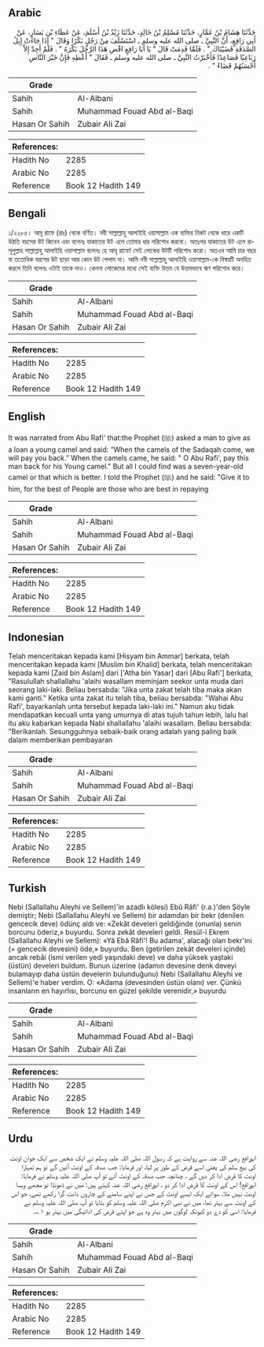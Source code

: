 ## Arabic


<div dir="rtl" lang="ar" style={{fontSize:'larger',backgroundColor:'#f8f9fa',padding:20}}>
حَدَّثَنَا هِشَامُ بْنُ عَمَّارٍ، حَدَّثَنَا مُسْلِمُ بْنُ خَالِدٍ، حَدَّثَنَا زَيْدُ بْنُ أَسْلَمَ، عَنْ عَطَاءِ بْنِ يَسَارٍ، عَنْ أَبِي رَافِعٍ، أَنَّ النَّبِيَّ ـ صلى الله عليه وسلم ـ اسْتَسْلَفَ مِنْ رَجُلٍ بَكْرًا وَقَالَ ‏"‏ إِذَا جَاءَتْ إِبِلُ الصَّدَقَةِ قَضَيْنَاكَ ‏"‏ ‏.‏ فَلَمَّا قَدِمَتْ قَالَ ‏"‏ يَا أَبَا رَافِعٍ اقْضِ هَذَا الرَّجُلَ بَكْرَهُ ‏"‏ ‏.‏ فَلَمْ أَجِدْ إِلاَّ رَبَاعِيًا فَصَاعِدًا فَأَخْبَرْتُ النَّبِيَّ ـ صلى الله عليه وسلم ـ فَقَالَ ‏"‏ أَعْطِهِ فَإِنَّ خَيْرَ النَّاسِ أَحْسَنُهُمْ قَضَاءً ‏"‏ ‏.‏
</div>
<div style={{backgroundColor:'#f8f9fa',padding:20, marginBottom: 10}}><table> <thead> <tr> <th>Grade</th> <th></th> </tr> </thead> <tbody> <tr><td>Sahih</td><td>Al-Albani</td></tr><tr><td>Sahih</td><td>Muhammad Fouad Abd al-Baqi</td></tr><tr><td>Hasan Or Sahih</td><td>Zubair Ali Zai</td></tr></tbody></table><table> <thead> <tr> <th>References:</th> <th></th> </tr> </thead> <tbody><tr><td>Hadith No</td><td>2285</td></tr><tr><td>Arabic No</td><td>2285</td></tr><tr><td>Reference</td><td>Book 12 Hadith 149</td></tr></tbody></table></div>

## Bengali


<div dir="ltr" lang="bn" style={{fontSize:'larger',backgroundColor:'#f8f9fa',padding:20}}>
১/২২৮৫। আবূ রাফে (রাঃ) থেকে বর্ণিত। নবী সাল্লাল্লাহু আলাইহি ওয়াসাল্লাম এক ব্যক্তির নিকট থেকে ধারে একটি উঠতি বয়সের উট কিনেন এবং বলেনঃ যাকাতের উট এলে তোমার ধার পরিশোধ করবো। অতঃপর যাকাতের উট এলে রাসূলুল্লাহ সাল্লাল্লাহু আলাইহি ওয়াসাল্লাম বলেনঃ হে আবূ রাফে! সেই লোকের উটটি পরিশোধ করো। অতএব আমি চার বছর বা ততোধিক বয়সের উট ছাড়া আর কোন উট পেলাম না। আমি নবী সাল্লাল্লাহু আলাইহি ওয়াসাল্লাম-কে বিষয়টি অবহিত করলে তিনি বলেনঃ ওটাই তাকে দাও। কেননা লোকেদের মধ্যে সেই ব্যক্তি উত্তম যে উত্তমভাবে ঋণ পরিশোধ করে।
</div>
<div style={{backgroundColor:'#f8f9fa',padding:20, marginBottom: 10}}><table> <thead> <tr> <th>Grade</th> <th></th> </tr> </thead> <tbody> <tr><td>Sahih</td><td>Al-Albani</td></tr><tr><td>Sahih</td><td>Muhammad Fouad Abd al-Baqi</td></tr><tr><td>Hasan Or Sahih</td><td>Zubair Ali Zai</td></tr></tbody></table><table> <thead> <tr> <th>References:</th> <th></th> </tr> </thead> <tbody><tr><td>Hadith No</td><td>2285</td></tr><tr><td>Arabic No</td><td>2285</td></tr><tr><td>Reference</td><td>Book 12 Hadith 149</td></tr></tbody></table></div>

## English


<div dir="ltr" lang="en" style={{fontSize:'larger',backgroundColor:'#f8f9fa',padding:20}}>
It was narrated from Abu Rafi' that:the Prophet (ﷺ) asked a man to give as a loan a young camel and said: “When the camels of the Sadaqah come, we will pay you back.” When the camels came, he said: " O Abu Rafi', pay this man back for his Young camel." But all I could find was a seven-year-old camel or that which is better. I told the Prophet (ﷺ) and he said: "Give it to him, for the best of People are those who are best in repaying
</div>
<div style={{backgroundColor:'#f8f9fa',padding:20, marginBottom: 10}}><table> <thead> <tr> <th>Grade</th> <th></th> </tr> </thead> <tbody> <tr><td>Sahih</td><td>Al-Albani</td></tr><tr><td>Sahih</td><td>Muhammad Fouad Abd al-Baqi</td></tr><tr><td>Hasan Or Sahih</td><td>Zubair Ali Zai</td></tr></tbody></table><table> <thead> <tr> <th>References:</th> <th></th> </tr> </thead> <tbody><tr><td>Hadith No</td><td>2285</td></tr><tr><td>Arabic No</td><td>2285</td></tr><tr><td>Reference</td><td>Book 12 Hadith 149</td></tr></tbody></table></div>

## Indonesian


<div dir="ltr" lang="id" style={{fontSize:'larger',backgroundColor:'#f8f9fa',padding:20}}>
Telah menceritakan kepada kami [Hisyam bin Ammar] berkata, telah menceritakan kepada kami [Muslim bin Khalid] berkata, telah menceritakan kepada kami [Zaid bin Aslam] dari ['Atha bin Yasar] dari [Abu Rafi'] berkata, "Rasulullah shallallahu 'alaihi wasallam meminjam seekor unta muda dari seorang laki-laki. Beliau bersabda: "Jika unta zakat telah tiba maka akan kami ganti." Ketika unta zakat itu telah tiba, beliau bersabda: "Wahai Abu Rafi', bayarkanlah unta tersebut kepada laki-laki ini." Namun aku tidak mendapatkan kecuali unta yang umurnya di atas tujuh tahun lebih, lalu hal itu aku kabarkan kepada Nabi shallallahu 'alaihi wasallam. Beliau bersabda: "Berikanlah. Sesungguhnya sebaik-baik orang adalah yang paling baik dalam memberikan pembayaran
</div>
<div style={{backgroundColor:'#f8f9fa',padding:20, marginBottom: 10}}><table> <thead> <tr> <th>Grade</th> <th></th> </tr> </thead> <tbody> <tr><td>Sahih</td><td>Al-Albani</td></tr><tr><td>Sahih</td><td>Muhammad Fouad Abd al-Baqi</td></tr><tr><td>Hasan Or Sahih</td><td>Zubair Ali Zai</td></tr></tbody></table><table> <thead> <tr> <th>References:</th> <th></th> </tr> </thead> <tbody><tr><td>Hadith No</td><td>2285</td></tr><tr><td>Arabic No</td><td>2285</td></tr><tr><td>Reference</td><td>Book 12 Hadith 149</td></tr></tbody></table></div>

## Turkish


<div dir="ltr" lang="tr" style={{fontSize:'larger',backgroundColor:'#f8f9fa',padding:20}}>
Nebi (Sallallahu Aleyhi ve Sellem)'in azadlı kölesi) Ebû Râfi' (r.a.)'den Şöyle demiştir; Nebi (Salîallahu Aleyhi ve Sellem) bir adamdan bir bekr (denilen gencecik deve) ödünç aldı ve: «Zekât develeri geldiğinde (onunla) senin borcunu öderiz,» buyurdu. Sonra zekât develeri geldi. Resül-i Ekrem (Sallallahu Aleyhi ve Sellem): «Yâ Ebâ Râfi'! Bu adama', alacağı olan bekr'ini (= gencecik devesini) öde,» buyurdu. Ben (getirilen zekât develeri içinde) ancak rebâi (ismi verilen yedi yaşındaki deve) ve daha yüksek yaştaki (üstün) develeri buldum. Bunun üzerine (adamın devesine denk deveyi bulamayıp daha üstün develerin bulunduğunu) Nebi (Sallallahu Aleyhi ve Sellem)'e haber verdim. O: «Adama (devesinden üstün olanı) ver. Çünkü insanların en hayırlısı, borcunu en güzel şekilde verenidir,» buyurdu
</div>
<div style={{backgroundColor:'#f8f9fa',padding:20, marginBottom: 10}}><table> <thead> <tr> <th>Grade</th> <th></th> </tr> </thead> <tbody> <tr><td>Sahih</td><td>Al-Albani</td></tr><tr><td>Sahih</td><td>Muhammad Fouad Abd al-Baqi</td></tr><tr><td>Hasan Or Sahih</td><td>Zubair Ali Zai</td></tr></tbody></table><table> <thead> <tr> <th>References:</th> <th></th> </tr> </thead> <tbody><tr><td>Hadith No</td><td>2285</td></tr><tr><td>Arabic No</td><td>2285</td></tr><tr><td>Reference</td><td>Book 12 Hadith 149</td></tr></tbody></table></div>

## Urdu


<div dir="rtl" lang="ur" style={{fontSize:'larger',backgroundColor:'#f8f9fa',padding:20}}>
ابورافع رضی اللہ عنہ سے روایت ہے کہ رسول اللہ صلی اللہ علیہ وسلم نے ایک شخص سے ایک جوان اونٹ کی بیع سلم کی یعنی اسے قرض کے طور پر لیا، اور فرمایا: جب صدقہ کے اونٹ آئیں گے تو ہم تمہارا اونٹ کا قرض ادا کر دیں گے ، چنانچہ جب صدقہ کے اونٹ آئے تو آپ صلی اللہ علیہ وسلم نے فرمایا: ابورافع! اس کے اونٹ کا قرض ادا کر دو ، ابورافع رضی اللہ عنہ کہتے ہیں: میں نے ڈھونڈا تو مجھے ویسا اونٹ نہیں ملا، سوائے ایک ایسے اونٹ کے جس نے اپنے سامنے کے چاروں دانت گرا رکھے تھے، جو اس کے اونٹ سے بہتر تھا، میں نے نبی اکرم صلی اللہ علیہ وسلم کو بتایا تو آپ صلی اللہ علیہ وسلم نے فرمایا: اسی کو دے دو کیونکہ لوگوں میں بہتر وہ ہے جو اپنے قرض کی ادائیگی میں بہتر ہو ۱؎۔
</div>
<div style={{backgroundColor:'#f8f9fa',padding:20, marginBottom: 10}}><table> <thead> <tr> <th>Grade</th> <th></th> </tr> </thead> <tbody> <tr><td>Sahih</td><td>Al-Albani</td></tr><tr><td>Sahih</td><td>Muhammad Fouad Abd al-Baqi</td></tr><tr><td>Hasan Or Sahih</td><td>Zubair Ali Zai</td></tr></tbody></table><table> <thead> <tr> <th>References:</th> <th></th> </tr> </thead> <tbody><tr><td>Hadith No</td><td>2285</td></tr><tr><td>Arabic No</td><td>2285</td></tr><tr><td>Reference</td><td>Book 12 Hadith 149</td></tr></tbody></table></div>